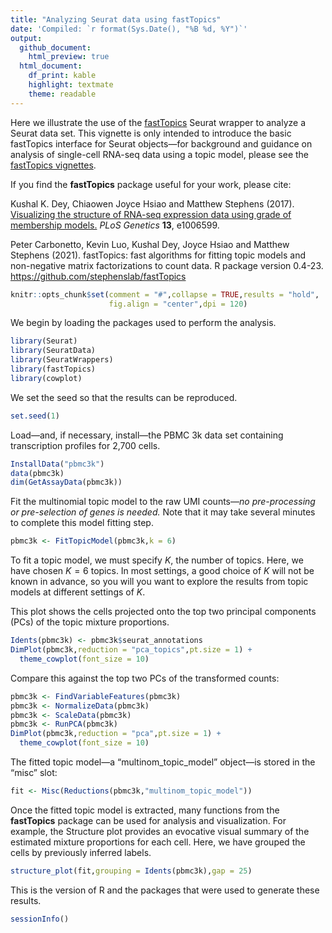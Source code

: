 ```yaml
---
title: "Analyzing Seurat data using fastTopics"
date: 'Compiled: `r format(Sys.Date(), "%B %d, %Y")`'
output:
  github_document:
    html_preview: true
  html_document:
    df_print: kable
    highlight: textmate
    theme: readable
---
```


Here we illustrate the use of the [fastTopics][fasttopics] Seurat
wrapper to analyze a Seurat data set. This vignette is only intended
to introduce the basic fastTopics interface for Seurat objects---for
background and guidance on analysis of single-cell RNA-seq data using
a topic model, please see the
[fastTopics vignettes][fasttopics-vignettes].

If you find the **fastTopics** package useful for your work, please
cite:

Kushal K. Dey, Chiaowen Joyce Hsiao and Matthew Stephens (2017).
[Visualizing the structure of RNA-seq expression data using grade of
membership models.][countclust-paper] *PLoS Genetics* **13**, e1006599.

Peter Carbonetto, Kevin Luo, Kushal Dey, Joyce Hsiao and Matthew
Stephens (2021). fastTopics: fast algorithms for fitting topic models
and non-negative matrix factorizations to count data. R package
version 0.4-23. [https://github.com/stephenslab/fastTopics][fasttopics]

```r
knitr::opts_chunk$set(comment = "#",collapse = TRUE,results = "hold",
                      fig.align = "center",dpi = 120)
```

We begin by loading the packages used to perform the analysis.

```r
library(Seurat)
library(SeuratData)
library(SeuratWrappers)
library(fastTopics)
library(cowplot)
```

We set the seed so that the results can be reproduced.

```r
set.seed(1)
```

Load---and, if necessary, install---the PBMC 3k data set containing
transcription profiles for 2,700 cells.

```r
InstallData("pbmc3k")
data(pbmc3k)
dim(GetAssayData(pbmc3k))
```

Fit the multinomial topic model to the raw UMI counts---*no
pre-processing or pre-selection of genes is needed.* Note that it may
take several minutes to complete this model fitting step.

```r
pbmc3k <- FitTopicModel(pbmc3k,k = 6)
```

To fit a topic model, we must specify $K$, the number of topics.
Here, we have chosen $K = 6$ topics. In most settings, a good choice
of $K$ will not be known in advance, so you will you want to explore
the results from topic models at different settings of $K$.

This plot shows the cells projected onto the top two principal
components (PCs) of the topic mixture proportions.

```r
Idents(pbmc3k) <- pbmc3k$seurat_annotations
DimPlot(pbmc3k,reduction = "pca_topics",pt.size = 1) +
  theme_cowplot(font_size = 10)
```

Compare this against the top two PCs of the transformed counts:

```r
pbmc3k <- FindVariableFeatures(pbmc3k)
pbmc3k <- NormalizeData(pbmc3k)
pbmc3k <- ScaleData(pbmc3k)
pbmc3k <- RunPCA(pbmc3k)
DimPlot(pbmc3k,reduction = "pca",pt.size = 1) +
  theme_cowplot(font_size = 10)
```

The fitted topic model---a "multinom_topic_model" object---is stored
in the "misc" slot:

```r
fit <- Misc(Reductions(pbmc3k,"multinom_topic_model"))
```

Once the fitted topic model is extracted, many functions from the
**fastTopics** package can be used for analysis and visualization. For
example, the Structure plot provides an evocative visual summary of
the estimated mixture proportions for each cell. Here, we have grouped
the cells by previously inferred labels.

```r
structure_plot(fit,grouping = Idents(pbmc3k),gap = 25)
```

This is the version of R and the packages that were used to generate
these results.

```r
sessionInfo()
```

[fasttopics]:  https://github.com/stephenslab/fastTopics
[fasttopics-vignettes]:  https://stephenslab.github.io/fastTopics/articles
[countclust-paper]: https://doi.org/10.1371/journal.pgen.1006599
